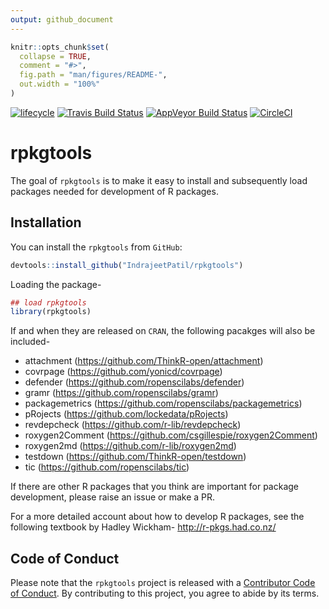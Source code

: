 ```yaml
---
output: github_document
---
```


<!-- README.md is generated from README.Rmd. Please edit that file -->

```r
knitr::opts_chunk$set(
  collapse = TRUE,
  comment = "#>",
  fig.path = "man/figures/README-",
  out.width = "100%"
)
```

[![lifecycle](https://img.shields.io/badge/lifecycle-experimental-orange.svg)](https://www.tidyverse.org/lifecycle/#experimental)
[![Travis Build Status](https://travis-ci.org/IndrajeetPatil/rpkgtools.svg?branch=master)](https://travis-ci.org/IndrajeetPatil/rpkgtools)
[![AppVeyor Build Status](https://ci.appveyor.com/api/projects/status/github/IndrajeetPatil/rpkgtools?branch=master&svg=true)](https://ci.appveyor.com/project/IndrajeetPatil/rpkgtools)
[![CircleCI](https://circleci.com/gh/IndrajeetPatil/rpkgtools.svg?style=svg)](https://circleci.com/gh/IndrajeetPatil/rpkgtools)

# rpkgtools

The goal of `rpkgtools` is to make it easy to install and subsequently load
packages needed for development of R packages.

## Installation

You can install the `rpkgtools` from `GitHub`:

```r
devtools::install_github("IndrajeetPatil/rpkgtools")
```

Loading the package-
```r
## load rpkgtools
library(rpkgtools)
```

If and when they are released on `CRAN`, the following pacakges will also be
included-

  - attachment (<https://github.com/ThinkR-open/attachment>)
  - covrpage (<https://github.com/yonicd/covrpage>)
  - defender (<https://github.com/ropenscilabs/defender>)
  - gramr (<https://github.com/ropenscilabs/gramr>)
  - packagemetrics (<https://github.com/ropenscilabs/packagemetrics>)
  - pRojects (<https://github.com/lockedata/pRojects>)
  - revdepcheck (<https://github.com/r-lib/revdepcheck>)
  - roxygen2Comment (<https://github.com/csgillespie/roxygen2Comment>)
  - roxygen2md (<https://github.com/r-lib/roxygen2md>)
  - testdown (<https://github.com/ThinkR-open/testdown>)
  - tic (<https://github.com/ropenscilabs/tic>)

If there are other R packages that you think are important for package
development, please raise an issue or make a PR.

For a more detailed account about how to develop R packages, see the following
textbook by Hadley Wickham- <http://r-pkgs.had.co.nz/>

## Code of Conduct

Please note that the `rpkgtools` project is released with a
[Contributor Code of Conduct](CODE_OF_CONDUCT.md). By contributing to this
project, you agree to abide by its terms.
